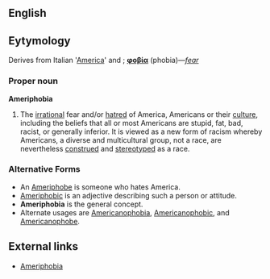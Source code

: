 ==English==

==Eytymology==
Derives from Italian '[[America]]' and {{Gr.}}; '''[[φοβία]]''' (phobia)&mdash;''[[fear]]''

===Proper noun===
'''Ameriphobia'''
#The [[irrational]] fear and/or [[hatred]] of America, Americans or their [[culture]], including the beliefs that all or most Americans are stupid, fat, bad, racist, or generally inferior. It is viewed as a new form of racism whereby Americans, a diverse and multicultural group, not a race, are nevertheless [[construed]] and [[stereotype]]d as a race. 

===Alternative Forms===
*An [[Ameriphobe]] is someone who hates America. 
*[[Ameriphobic]] is an adjective describing such a person or attitude. 
*'''Ameriphobia''' is the general concept.
*Alternate usages are [[Americanophobia]], [[Americanophobic]], and [[Americanophobe]].

 
==External links==
*[http://www.enterstageright.com/archive/articles/0403/0403ameriphobia.htm Ameriphobia]

{{rfc}}